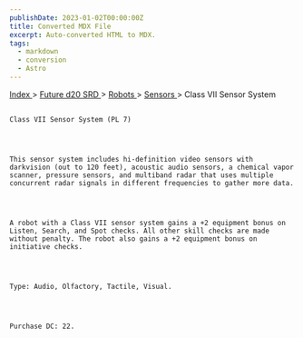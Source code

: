 ```yaml
---
publishDate: 2023-01-02T00:00:00Z
title: Converted MDX File
excerpt: Auto-converted HTML to MDX.
tags:
  - markdown
  - conversion
  - Astro
---
```


[
Index
](-index) >
[
Future d20 SRD
](future-d20-srd-index) >
[
Robots
](future-d20-srd-robots-index) >
[
Sensors
](future-d20-srd-robots-sensors-index) > Class VII Sensor System

##

    Class VII Sensor System (PL 7)




    This sensor system includes hi-definition video sensors with darkvision (out to 120 feet), acoustic audio sensors, a chemical vapor scanner, pressure sensors, and multiband radar that uses multiple concurrent radar signals in different frequencies to gather more data.




    A robot with a Class VII sensor system gains a +2 equipment bonus on Listen, Search, and Spot checks. All other skill checks are made without penalty. The robot also gains a +2 equipment bonus on initiative checks.




    Type: Audio, Olfactory, Tactile, Visual.




    Purchase DC: 22.
